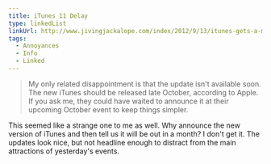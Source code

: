 ```yaml
---
title: iTunes 11 Delay
type: linkedList
linkUrl: http://www.jivingjackalope.com/index/2012/9/13/itunes-gets-a-major-revamp-in-october.html
tags:
  - Annoyances
  - Info
  - Linked
---
```


> My only related disappointment is that the update isn't available soon. The new iTunes should be released late October, according to Apple. If you ask me, they could have waited to announce it at their upcoming October event to keep things simpler.

This seemed like a strange one to me as well. Why announce the new version of iTunes and then tell us it will be out in a month? I don't get it. The updates look nice, but not headline enough to distract from the main attractions of yesterday's events.

